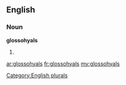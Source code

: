 ==English==

===Noun===
'''glossohyals'''

# {{plural of|[[glossohyal]]}}

[[Category:English plurals]]

[[ar:glossohyals]]
[[fr:glossohyals]]
[[my:glossohyals]]